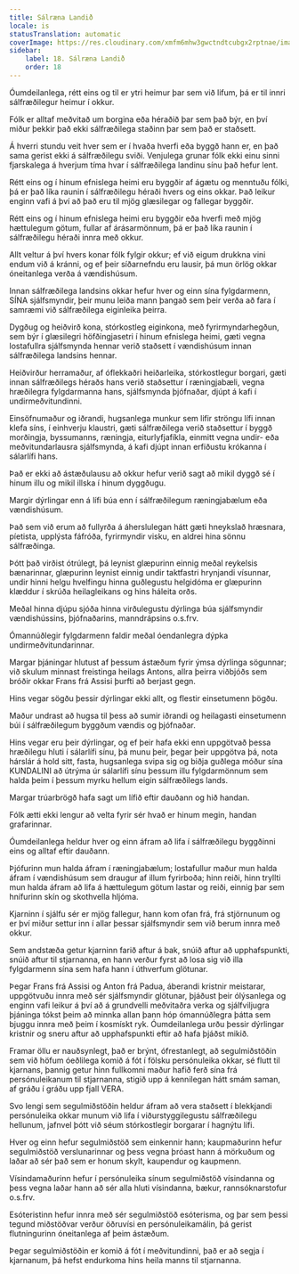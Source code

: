 ```yaml
---
title: Sálræna Landið
locale: is
statusTranslation: automatic
coverImage: https://res.cloudinary.com/xmfm6mhw3gwctndtcubgx2rptnae/image/upload/v1741354419/small_cover_la_gran_rebelion_28716e29d2.webp
sidebar:
    label: 18. Sálræna Landið
    order: 18
---
```

Óumdeilanlega, rétt eins og til er ytri heimur þar sem við lifum, þá er til innri sálfræðilegur heimur í okkur.

Fólk er alltaf meðvitað um borgina eða héraðið þar sem það býr, en því miður þekkir það ekki sálfræðilega staðinn þar sem það er staðsett.

Á hverri stundu veit hver sem er í hvaða hverfi eða byggð hann er, en það sama gerist ekki á sálfræðilegu sviði. Venjulega grunar fólk ekki einu sinni fjarskalega á hverjum tíma hvar í sálfræðilega landinu sínu það hefur lent.

Rétt eins og í hinum efnislega heimi eru byggðir af ágætu og menntuðu fólki, þá er það líka raunin í sálfræðilegu héraði hvers og eins okkar. Það leikur enginn vafi á því að það eru til mjög glæsilegar og fallegar byggðir.

Rétt eins og í hinum efnislega heimi eru byggðir eða hverfi með mjög hættulegum götum, fullar af árásarmönnum, þá er það líka raunin í sálfræðilegu héraði innra með okkur.

Allt veltur á því hvers konar fólk fylgir okkur; ef við eigum drukkna vini endum við á kránni, og ef þeir síðarnefndu eru lausir, þá mun örlög okkar óneitanlega verða á vændishúsum.

Innan sálfræðilega landsins okkar hefur hver og einn sína fylgdarmenn, SÍNA sjálfsmyndir, þeir munu leiða mann þangað sem þeir verða að fara í samræmi við sálfræðilega eiginleika þeirra.

Dygðug og heiðvirð kona, stórkostleg eiginkona, með fyrirmyndarhegðun, sem býr í glæsilegri höfðingjasetri í hinum efnislega heimi, gæti vegna lostafullra sjálfsmynda hennar verið staðsett í vændishúsum innan sálfræðilega landsins hennar.

Heiðvirður herramaður, af óflekkaðri heiðarleika, stórkostlegur borgari, gæti innan sálfræðilegs héraðs hans verið staðsettur í ræningjabæli, vegna hræðilegra fylgdarmanna hans, sjálfsmynda þjófnaðar, djúpt á kafi í undirmeðvitundinni.

Einsöfnumaður og iðrandi, hugsanlega munkur sem lifir ströngu lífi innan klefa síns, í einhverju klaustri, gæti sálfræðilega verið staðsettur í byggð morðingja, byssumanns, ræningja, eiturlyfjafíkla, einmitt vegna undir- eða meðvitundarlausra sjálfsmynda, á kafi djúpt innan erfiðustu krókanna í sálarlífi hans.

Það er ekki að ástæðulausu að okkur hefur verið sagt að mikil dyggð sé í hinum illu og mikil illska í hinum dyggðugu.

Margir dýrlingar enn á lífi búa enn í sálfræðilegum ræningjabælum eða vændishúsum.

Það sem við erum að fullyrða á áherslulegan hátt gæti hneykslað hræsnara, píetista, upplýsta fáfróða, fyrirmyndir visku, en aldrei hina sönnu sálfræðinga.

Þótt það virðist ótrúlegt, þá leynist glæpurinn einnig meðal reykelsis bænarinnar, glæpurinn leynist einnig undir taktfastri hrynjandi vísunnar, undir hinni helgu hvelfingu hinna guðlegustu helgidóma er glæpurinn klæddur í skrúða heilagleikans og hins háleita orðs.

Meðal hinna djúpu sjóða hinna virðulegustu dýrlinga búa sjálfsmyndir vændishússins, þjófnaðarins, manndrápsins o.s.frv.

Ómannúðlegir fylgdarmenn faldir meðal óendanlegra dýpka undirmeðvitundarinnar.

Margar þjáningar hlutust af þessum ástæðum fyrir ýmsa dýrlinga sögunnar; við skulum minnast freistinga heilags Antons, allra þeirra viðbjóðs sem bróðir okkar Frans frá Assisi þurfti að berjast gegn.

Hins vegar sögðu þessir dýrlingar ekki allt, og flestir einsetumenn þögðu.

Maður undrast að hugsa til þess að sumir iðrandi og heilagasti einsetumenn búi í sálfræðilegum byggðum vændis og þjófnaðar.

Hins vegar eru þeir dýrlingar, og ef þeir hafa ekki enn uppgötvað þessa hræðilegu hluti í sálarlífi sínu, þá munu þeir, þegar þeir uppgötva þá, nota hárslár á hold sitt, fasta, hugsanlega svipa sig og biðja guðlega móður sína KUNDALINI að útrýma úr sálarlífi sínu þessum illu fylgdarmönnum sem halda þeim í þessum myrku hellum eigin sálfræðilegs lands.

Margar trúarbrögð hafa sagt um lífið eftir dauðann og hið handan.

Fólk ætti ekki lengur að velta fyrir sér hvað er hinum megin, handan grafarinnar.

Óumdeilanlega heldur hver og einn áfram að lifa í sálfræðilegu byggðinni eins og alltaf eftir dauðann.

Þjófurinn mun halda áfram í ræningjabælum; lostafullur maður mun halda áfram í vændishúsum sem draugur af illum fyrirboða; hinn reiði, hinn tryllti mun halda áfram að lifa á hættulegum götum lastar og reiði, einnig þar sem hnífurinn skín og skothvella hljóma.

Kjarninn í sjálfu sér er mjög fallegur, hann kom ofan frá, frá stjörnunum og er því miður settur inn í allar þessar sjálfsmyndir sem við berum innra með okkur.

Sem andstæða getur kjarninn farið aftur á bak, snúið aftur að upphafspunkti, snúið aftur til stjarnanna, en hann verður fyrst að losa sig við illa fylgdarmenn sína sem hafa hann í úthverfum glötunar.

Þegar Frans frá Assisi og Anton frá Padua, áberandi kristnir meistarar, uppgötvuðu innra með sér sjálfsmyndir glötunar, þjáðust þeir ólýsanlega og enginn vafi leikur á því að á grundvelli meðvitaðra verka og sjálfviljugra þjáninga tókst þeim að minnka allan þann hóp ómannúðlegra þátta sem bjuggu innra með þeim í kosmískt ryk. Óumdeilanlega urðu þessir dýrlingar kristnir og sneru aftur að upphafspunkti eftir að hafa þjáðst mikið.

Framar öllu er nauðsynlegt, það er brýnt, ófrestanlegt, að segulmiðstöðin sem við höfum óeðlilega komið á fót í fölsku persónuleika okkar, sé flutt til kjarnans, þannig getur hinn fullkomni maður hafið ferð sína frá persónuleikanum til stjarnanna, stigið upp á kennilegan hátt smám saman, af gráðu í gráðu upp fjall VERA.

Svo lengi sem segulmiðstöðin heldur áfram að vera staðsett í blekkjandi persónuleika okkar munum við lifa í viðurstyggilegustu sálfræðilegu hellunum, jafnvel þótt við séum stórkostlegir borgarar í hagnýtu lífi.

Hver og einn hefur segulmiðstöð sem einkennir hann; kaupmaðurinn hefur segulmiðstöð verslunarinnar og þess vegna þróast hann á mörkuðum og laðar að sér það sem er honum skylt, kaupendur og kaupmenn.

Vísindamaðurinn hefur í persónuleika sínum segulmiðstöð vísindanna og þess vegna laðar hann að sér alla hluti vísindanna, bækur, rannsóknarstofur o.s.frv.

Esóteristinn hefur innra með sér segulmiðstöð esóterisma, og þar sem þessi tegund miðstöðvar verður öðruvísi en persónuleikamálin, þá gerist flutningurinn óneitanlega af þeim ástæðum.

Þegar segulmiðstöðin er komið á fót í meðvitundinni, það er að segja í kjarnanum, þá hefst endurkoma hins heila manns til stjarnanna.

